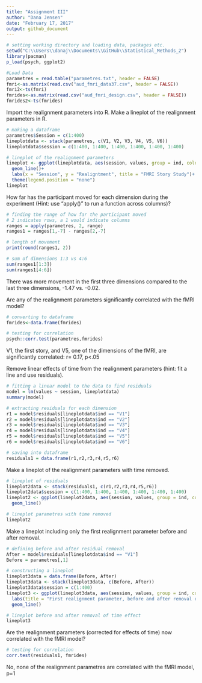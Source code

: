 ---
title: "Assignment III"
author: "Dana Jensen"
date: "February 17, 2017"
output: github_document
---

```{r}
# setting working directory and loading data, packages etc.
setwd("C:\\Users\\danaj\\Documents\\GitHub\\Statistical_Methods_2")
library(pacman)
p_load(psych, ggplot2)

#Load Data
parametres = read.table("parametres.txt", header = FALSE)
fmri<-as.matrix(read.csv("aud_fmri_data37.csv", header = FALSE))
fmri2<-ts(fmri)
fmrides<-as.matrix(read.csv("aud_fmri_design.csv", header = FALSE))
fmrides2<-ts(fmrides)
```

Import the realignment parameters into R. Make a lineplot of the realignment parameters in R.
```{r}

# making a dataframe
parametres$Session = c(1:400)
lineplotdata <- stack(parametres, c(V1, V2, V3, V4, V5, V6)) 
lineplotdata$session = c(1:400, 1:400, 1:400, 1:400, 1:400, 1:400)

# lineplot of the realignment parameters
lineplot <- ggplot(lineplotdata, aes(session, values, group = ind, colour = ind)) + 
  geom_line()+
  labs(x = "Session", y = "Realigntment", title = "FMRI Story Study")+
  theme(legend.position = "none")
lineplot
```

How far has the participant moved for each dimension during the experiment (Hint: use "apply()" to run a function across columns)?
```{r}

# finding the range of how far the participant moved
# 2 indicates rows, a 1 would indicate columns
ranges = apply(parametres, 2, range)
ranges1 = ranges[1,-7] - ranges[2,-7]

# length of movement
print(round(ranges1, 2))

# sum of dimensions 1:3 vs 4:6
sum(ranges1[1:3])
sum(ranges1[4:6])

```
There was more movement in the first three dimensions compared to the last three dimensions, -1.47 vs. -0.02.

Are any of the realignment parameters significantly correlated with the fMRI model?
```{r}

# converting to dataframe
fmrides<-data.frame(fmrides)

# testing for correlation
psych::corr.test(parametres,fmrides)

```
V1, the first story, and V5, one of the dimensions of the fMRI, are significantly correlated: r= 0.17, p<.05


Remove linear effects of time from the realignment parameters (hint: fit a line and use residuals).
```{r}

# fitting a linear model to the data to find residuals
model = lm(values ~ session, lineplotdata)
summary(model)

# extracting residuals for each dimension
r1 = model$residuals[lineplotdata$ind == "V1"]
r2 = model$residuals[lineplotdata$ind == "V2"]
r3 = model$residuals[lineplotdata$ind == "V3"]
r4 = model$residuals[lineplotdata$ind == "V4"]
r5 = model$residuals[lineplotdata$ind == "V5"]
r6 = model$residuals[lineplotdata$ind == "V6"]

# saving into dataframe
residuals1 = data.frame(r1,r2,r3,r4,r5,r6)

```


Make a lineplot of the realignment parameters with time removed.
```{r}

# lineplot of residuals
lineplot2data <- stack(residuals1, c(r1,r2,r3,r4,r5,r6))
lineplot2data$session = c(1:400, 1:400, 1:400, 1:400, 1:400, 1:400)
lineplot2 <- ggplot(lineplot2data, aes(session, values, group = ind, colour = ind)) +
  geom_line()

# lineplot parametres with time removed
lineplot2

```

Make a lineplot including only the first realignment parameter before and after removal.
```{r}

# defining before and after residual removal
After = model$residuals[lineplotdata$ind == "V1"]
Before = parametres[,1]

# constructing a lineplot
lineplot3data = data.frame(Before, After)
lineplot3data <- stack(lineplot3data, c(Before, After))
lineplot3data$session = c(1:400)
lineplot3 <- ggplot(lineplot3data, aes(session, values, group = ind, colour = ind)) +
  labs(title = "First realignment parameter, before and after removal of the effect of time", x= "Time", y = "Value", colour = "") + 
  geom_line()

# lineplot before and after removal of time effect
lineplot3

```

Are the realignment parameters (corrected for effects of time) now correlated with the fMRI model?
```{r}

# testing for correlation
corr.test(residuals1, fmrides)

```
No, none of the realignment parametres are correlated with the fMRI model, p=1
